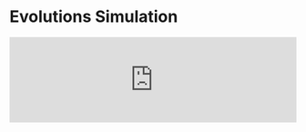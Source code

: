 
# Evolutions Simulation

<iframe src="https://ekes.tim-arnold.de/inline" width="100%" style={{aspectRatio: 1.5}} frameBorder="0" />

<div className={"mt-4"}/>
<Card title={"Launch Full-Simulation"} href={"https://ekes.tim-arnold.de"} arrow={true}/>
<div className={"mt-2"}/>

## Genetisches Lernen anhand einer Evolutions Simulation
Viele Beispiele des maschinellen Lernens basieren auf dem Prinzip des Lernens durch Beispiele. Dabei wird ein neuronales
Netz solange angepasst bis es die gewünschte Ausgabe für eine gegebene Eingabe liefert.
Ein anderes Prinzip ist das genetische Lernen, welches auf der Evolutionstheorie basiert. In diesem Exploarable schauen wir
uns an, wie es möglich ist, eine KI zu trainieren, ohne genau zu wissen, welches das eigentliche Ziel ist.

## Ausgangslage
In einer virtuellen Welt gibt es eine Population von Kreaturen, die sich durch eine Welt bewegen können. Jede Kreatur hat
ein eigenes neuronales Netz, welches ihr Verhalten steuert. Zunächst werden die Kreaturen und deren neuronale Netze zufällig
erzeugt. Das geschieht solange, bis sich über 100 Kreaturen in der Welt befinden.

## Evolution
In jedem Berechnungsschritt wird die Welt aktualisiert. Es wird neue Nahrung erzeugt und das neuronale Netz jeder Kreatur
wird mit den aktuellen Eingaben, wie z.B. ihrer aktuellen Energie berechnet. Die Ausgaben des neuronalen Netzes bestimmen
dann unter anderem die Bewegung und die Rotation der Kreatur. Mithilfe des KI hat die Kreatur auch die Möglichkeit sich
fortzupflanzen. Dabei wird das neuronale Netz der Eltern-Kreatur vererbt und zufällig mutiert. Das kostet die Kreatur
allerdings, wie jede andere Aktion auch, Energie. Daher ist es zum Schluss eine Frage, welche Kreatur den besten Kompromiss
findet und daher am längsten überlebt bzw. sein "Erbgut" am besten weitergibt.





